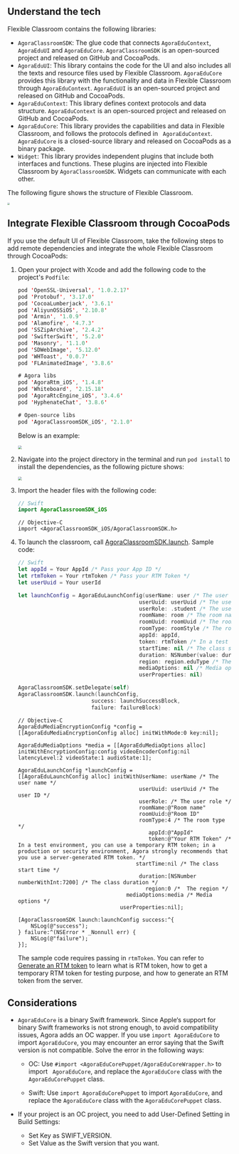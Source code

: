 <PlatformWrapper platform="ios">


## Understand the tech

Flexible Classroom contains the following libraries:

- `AgoraClassroomSDK`: The glue code that connects `AgoraEduContext`, `AgoraEduUI` and `AgoraEduCore`. `AgoraClassroomSDK` is an open-sourced project and released on GitHub and CocoaPods.
- `AgoraEduUI`: This library contains the code for the UI and also includes all the texts and resource files used by Flexible Classroom. `AgoraEduCore` provides this library with the functionality and data in Flexible Classroom through `AgoraEduContext`. `AgoraEduUI` is an open-sourced project and released on GitHub and CocoaPods.
- `AgoraEduContext`: This library defines context protocols and data structure. `AgoraEduContext` is an open-sourced project and released on GitHub and CocoaPods.
- `AgoraEduCore`: This library provides the capabilities and data in Flexible Classroom, and follows the protocols defined in ` AgoraEduContext`. `AgoraEduCore` is a closed-source library and released on CocoaPods as a binary package.
- `Widget`: This library provides independent plugins that include both interfaces and functions. These plugins are injected into Flexible Classroom by `AgoraClassroomSDK`. Widgets can communicate with each other.

The following figure shows the structure of Flexible Classroom.

<img src="https://web-cdn.agora.io/docs-files/1650596184055" style="zoom: 33%;" />

## Integrate Flexible Classroom through CocoaPods

If you use the default UI of Flexible Classroom, take the following steps to add remote dependencies and integrate the whole Flexible Classroom through CocoaPods:

1. Open your project with Xcode and add the following code to the project's `Podfile`:

   ```swift
   pod 'OpenSSL-Universal', '1.0.2.17'
   pod 'Protobuf', '3.17.0'
   pod 'CocoaLumberjack', '3.6.1'
   pod 'AliyunOSSiOS', '2.10.8'
   pod 'Armin', '1.0.9'
   pod 'Alamofire', '4.7.3'
   pod 'SSZipArchive', '2.4.2'
   pod 'SwifterSwift', '5.2.0'
   pod 'Masonry', '1.1.0'
   pod 'SDWebImage', '5.12.0'
   pod 'WHToast', '0.0.7'
   pod 'FLAnimatedImage', '3.8.6'

   # Agora libs
   pod 'AgoraRtm_iOS', '1.4.8'
   pod 'Whiteboard', '2.15.18'
   pod 'AgoraRtcEngine_iOS', '3.4.6'
   pod 'HyphenateChat', '3.8.6'

   # Open-source libs
   pod 'AgoraClassroomSDK_iOS', '2.1.0'
   ```

   Below is an example:

   <img src="https://web-cdn.agora.io/docs-files/1650596371481" style="zoom:50%;" />

2. Navigate into the project directory in the terminal and run `pod install` to install the dependencies, as the following picture shows:

   <img src="https://web-cdn.agora.io/docs-files/1650596467294" style="zoom: 50%;" />

3. Import the header files with the following code:

   ```swift
   // Swift
   import AgoraClassroomSDK_iOS
   ```

   ```objc
   // Objective-C
   import <AgoraClassroomSDK_iOS/AgoraClassroomSDK.h>
   ```

4. To launch the classroom, call [AgoraClassroomSDK.launch](/en/agora-class/agora_class_api_ref_ios?platform=iOS#launch). Sample code:

   ```swift
   // Swift
   let appId = Your AppId /* Pass your App ID */
   let rtmToken = Your rtmToken /* Pass your RTM Token */
   let userUuid = Your userId

   let launchConfig = AgoraEduLaunchConfig(userName: user /* The user name */,
                                         userUuid: userUuid /* The user ID */,
                                         userRole: .student /* The user role */,
                                         roomName: room /* The room name */,
                                         roomUuid: roomUuid /* The room ID */,
                                         roomType: roomStyle /* The room type */,
                                         appId: appId,
                                         token: rtmToken /* In a test environment, you can use a temporary RTM token; in a production or security environment, Agora strongly recommends that you use a server-generated RTM token. */,
                                         startTime: nil /* The class start time */,
                                         duration: NSNumber(value: duration) /* The class duration */,
                                         region: region.eduType /* The region */,
                                         mediaOptions: nil /* Media options */,
                                         userProperties: nil)

   AgoraClassroomSDK.setDelegate(self)
   AgoraClassroomSDK.launch(launchConfig,
                          success: launchSuccessBlock,
                          failure: failureBlock)
   ```

   ```objc
   // Objective-C
   AgoraEduMediaEncryptionConfig *config = [[AgoraEduMediaEncryptionConfig alloc] initWithMode:0 key:nil];

   AgoraEduMediaOptions *media = [[AgoraEduMediaOptions alloc] initWithEncryptionConfig:config videoEncoderConfig:nil latencyLevel:2 videoState:1 audioState:1];

   AgoraEduLaunchConfig *launchConfig =
   [[AgoraEduLaunchConfig alloc] initWithUserName: userName /* The user name */
                                         userUuid: userUuid /* The user ID */
                                         userRole: /* The user role */
                                         roomName:@"Room name"
                                         roomUuid:@"Room ID"
                                         roomType:4 /* The room type */
                                            appId:@"AppId"
                                            token:@"Your RTM Token" /* In a test environment, you can use a temporary RTM token; in a production or security environment, Agora strongly recommends that you use a server-generated RTM token. */
                                        startTime:nil /* The class start time */
                                         duration:[NSNumber numberWithInt:7200] /* The class duration */
                                           region:0 /*  The region */
                                     mediaOptions:media /* Media options */
                                   userProperties:nil];

   [AgoraClassroomSDK launch:launchConfig success:^{
       NSLog(@"success");
   } failure:^(NSError * _Nonnull err) {
       NSLog(@"failure");
   }];
   ```

   The sample code requires passing in `rtmToken`. You can refer to [Generate an RTM token](/en/Agora%20Platform/get_appid_token?platform=All%20Platforms#generate-an-rtm-token) to learn what is RTM token, how to get a temporary RTM token for testing purpose, and how to generate an RTM token from the server.

## Considerations

- `AgoraEduCore` is a binary Swift framework. Since Apple‘s support for binary Swift frameworks is not strong enough, to avoid compatibility issues, Agora adds an OC wapper. If you use `import AgoraEduCore`  to import `AgoraEduCore`, you may encounter an error saying that the Swift version is not compatible. Solve the error in the following ways:

   - OC: Use `#import <AgoraEduCorePuppet/AgoraEduCoreWrapper.h>` to import ` AgoraEduCore`, and replace the `AgoraEduCore` class with the `AgoraEduCorePuppet` class.

   - Swift: Use `import AgoraEduCorePuppet` to import `AgoraEduCore`, and replace the `AgoraEduCore` class with the `AgoraEduCorePuppet` class.

- If your project is an OC project, you need to add User-Defined Setting in Build Settings:
   - Set Key as SWIFT_VERSION.
   - Set Value as the Swift version that you want.


</PlatformWrapper>